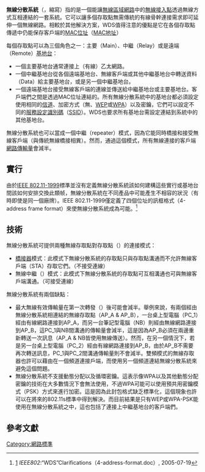 {{NoteTA
|G1=IT
}}
{{網路協議}}
'''無線分散系統'''（{{lang|en|'''Wireless Distribution System'''}}，縮寫{{lang|en|'''WDS'''}}）指的是一個能讓[[無線區域網路|無線區域網路]]中的[[無線接入點|無線接入點]]透過無線方式互相連結的一套系統。它可以讓多個存取點無需傳統的有線骨幹連接需求即可延伸一個無線網路。相較於其他解決方案，WDS值得注意的優點是它在各個存取點傳遞中仍能保存客戶端的[[MAC位址|MAC位址]]（[[MAC地址|MAC地址]]）

每個存取點可以為三個角色之一：主要（Main）、中繼（Relay）或是遠端（Remote）[[基地台|基地台]]：
* 一個主要基地台通常連接上（有線）乙太網路。
* 一個中繼基地台從各個遠端基地台、無線客戶端或其他中繼基地台中轉送資料（Data）給主要基地台，或是另一個中繼基地台。
* 一個遠端基地台接受無線客戶端的連線並傳送給中繼基地台或主要基地台。客戶端們之間是透過MAC位址連結的。所有無線分散系統中的基地台都必須設定使用相同的[[信道|信道]]、加密方式（無、[[WEP|WEP]]或[[WPA|WPA]]）以及密鑰，它們可以設定不同的[[服务集_(无线局域网)|服務設定識別碼]]（[[服务集_(无线局域网)|SSID]]）。WDS也要求所有基地台需設定連結到系統中的其他基地台。

無線分散系統也可以當成一個中繼（repeater）模式，因為它能同時橋接和接受無線客戶端（與傳統無線橋接相異）。然而，通過這個模式，所有無線連接的客戶端[[吞吐量|網路傳輸量]]會減半。

== 實行 ==
由於[[IEEE_802.11_(原始標準)|IEEE 802.11-1999]]標準並沒有定義無線分散系統該如何建構這些實行或基地台間該如何安排交換此類帧，無線分散系統在不同產品中可能產生不相容的狀況（有時即使是同一個廠牌）。IEEE 802.11-1999僅定義了四個位址的訊框格式（4-address frame format）來使無線分散系統成為可能。<ref>[http://www.ieee802.org/1/files/public/802_architecture_group/802-11/4-address-format.doc] {{Wayback|url=http://www.ieee802.org/1/files/public/802_architecture_group/802-11/4-address-format.doc |date=20150924032853 }} ''IEEE802'':“WDS”Clarifications（4-address-format.doc）, 2005-07-19</ref>

== 技術 ==
無線分散系統可提供兩種無線存取點對存取點（{{lang|en|AP-to-AP}}）的連接模式：
* [[橋接器|橋接器]]模式：此模式下無線分散系統的存取點只與存取點溝通而不允許無線客戶端（STA）存取它們。（不接受連線）
* 無線中繼（{{tsl|en|Wireless repeater|Wireless Repeater}}）模式：此模式下無線分散系統的存取點可互相溝通也可與無線客戶端溝通。（可接受連線）

無線分散系統有兩個缺點：
* 最大無線有效傳輸量在第一次轉發（{{lang|en|hop}}）後可能會減半。舉例來說，有兩個經由無線分散系統相連結的無線存取點（AP_A & AP_B），一台桌上型電腦（PC_1）經由有線網路連接到AP_A，而另一台筆記型電腦（NB）則經由無線網路連接到AP_B，這PC_1與NB間溝通的傳輸量會減半，這是因為AP_B必須在兩邊重新轉送一次訊息（AP_A & NB皆使用無線傳送）。然而，在另一個情況下，若是另一台桌上型電腦（PC_2）經由有線網路連接到AP_B，由於AP_B不需要再次轉送訊息，PC_1與PC_2間溝通傳輸量則不會減半。雙頻模式的無線存取器也許可以藉由在一個頻道連接戶端，而使用另一個頻道連結無線分散系統來避免這個問題。
* 無線分散系統不支援動態分配以及循環密鑰。這表示像WPA以及其他動態分配密鑰的技術在大多數情況下會無法使用，不過WPA可能可以使用預共用密鑰模式（PSK）方式來進行加密。這是因為此封包格式缺乏標準化，這個現象也許可以在將來的802.11s標準中得到解決。而目前結果是只有WEP或WPA-PSK能使用在無線分散系統之中，這也包括了連接上中繼基地台的客戶端們。

== 參考文獻 ==
{{Reflist}}

[[Category:網路標準|Category:網路標準]]